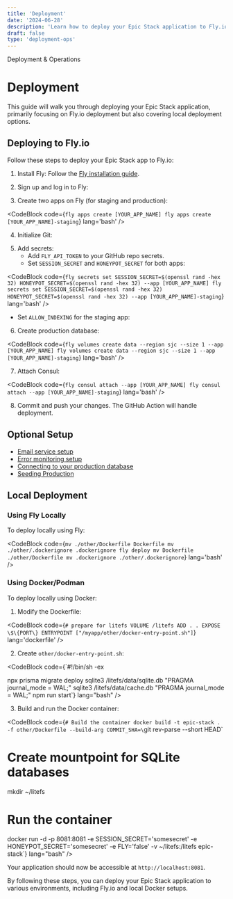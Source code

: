 ```yaml
---
title: 'Deployment'
date: '2024-06-28'
description: 'Learn how to deploy your Epic Stack application to Fly.io and other environments.'
draft: false
type: 'deployment-ops'
---
```



<GroupName>Deployment & Operations</GroupName>

# Deployment

This guide will walk you through deploying your Epic Stack application, primarily focusing on Fly.io deployment but also covering local deployment options.

## Deploying to Fly.io

Follow these steps to deploy your Epic Stack app to Fly.io:

1. Install Fly:
   Follow the [Fly installation guide](https://fly.io/docs/getting-started/installing-flyctl/).

2. Sign up and log in to Fly:

<CodeBlock code='fly auth signup' lang='bash' />

3. Create two apps on Fly (for staging and production):

<CodeBlock
  code={`fly apps create [YOUR_APP_NAME]
fly apps create [YOUR_APP_NAME]-staging`}
  lang='bash'
/>

4. Initialize Git:

<CodeBlock code='git init' lang='bash' />

5. Add secrets:
   - Add `FLY_API_TOKEN` to your GitHub repo secrets.
   - Set `SESSION_SECRET` and `HONEYPOT_SECRET` for both apps:

<CodeBlock
  code={`fly secrets set SESSION_SECRET=$(openssl rand -hex 32) HONEYPOT_SECRET=$(openssl rand -hex 32) --app [YOUR_APP_NAME]
fly secrets set SESSION_SECRET=$(openssl rand -hex 32) HONEYPOT_SECRET=$(openssl rand -hex 32) --app [YOUR_APP_NAME]-staging`}
  lang='bash'
/>

- Set `ALLOW_INDEXING` for the staging app:

<CodeBlock
  code='fly secrets set ALLOW_INDEXING=false --app [YOUR_APP_NAME]-staging'
  lang='bash'
/>

6. Create production database:

<CodeBlock
  code={`fly volumes create data --region sjc --size 1 --app [YOUR_APP_NAME]
fly volumes create data --region sjc --size 1 --app [YOUR_APP_NAME]-staging`}
  lang='bash'
/>

7. Attach Consul:

<CodeBlock
  code={`fly consul attach --app [YOUR_APP_NAME]
fly consul attach --app [YOUR_APP_NAME]-staging`}
  lang='bash'
/>

8. Commit and push your changes. The GitHub Action will handle deployment.

## Optional Setup

- [Email service setup](./email.md)
- [Error monitoring setup](./monitoring.md)
- [Connecting to your production database](./database.md)
- [Seeding Production](./database.md)

## Local Deployment

### Using Fly Locally

To deploy locally using Fly:

<CodeBlock
  code={`mv ./other/Dockerfile Dockerfile
mv ./other/.dockerignore .dockerignore
fly deploy
mv Dockerfile ./other/Dockerfile
mv .dockerignore ./other/.dockerignore`}
  lang='bash'
/>

### Using Docker/Podman

To deploy locally using Docker:

1. Modify the Dockerfile:

<CodeBlock
  code={`# prepare for litefs
VOLUME /litefs
ADD . .
EXPOSE \$\{PORT\}
ENTRYPOINT ["/myapp/other/docker-entry-point.sh"]`}
  lang='dockerfile'
/>

2. Create `other/docker-entry-point.sh`:

<CodeBlock 
  code={`#!/bin/sh -ex

npx prisma migrate deploy
sqlite3 /litefs/data/sqlite.db "PRAGMA journal_mode = WAL;"
sqlite3 /litefs/data/cache.db "PRAGMA journal_mode = WAL;"
npm run start`}
lang="bash"
/>

3. Build and run the Docker container:

<CodeBlock 
  code={`# Build the container
docker build -t epic-stack . -f other/Dockerfile --build-arg COMMIT_SHA=\`git rev-parse --short HEAD\`

# Create mountpoint for SQLite databases

mkdir ~/litefs

# Run the container

docker run -d -p 8081:8081 -e SESSION_SECRET='somesecret' -e HONEYPOT_SECRET='somesecret' -e FLY='false' -v ~/litefs:/litefs epic-stack`}
lang="bash"
/>

Your application should now be accessible at `http://localhost:8081`.

By following these steps, you can deploy your Epic Stack application to various environments, including Fly.io and local Docker setups.
